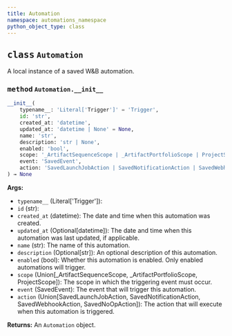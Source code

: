 ```yaml
---
title: Automation
namespace: automations_namespace
python_object_type: class
---
```


<Card title="View the source code" href="https://github.com/wandb/wandb/blob/main/wandb/automations/automations.py" icon="github"/>



## <kbd>class</kbd> `Automation`
A local instance of a saved W&B automation.


### <kbd>method</kbd> `Automation.__init__`

```python
__init__(
    typename__: 'Literal['Trigger']' = 'Trigger',
    id: 'str',
    created_at: 'datetime',
    updated_at: 'datetime | None' = None,
    name: 'str',
    description: 'str | None',
    enabled: 'bool',
    scope: '_ArtifactSequenceScope | _ArtifactPortfolioScope | ProjectScope',
    event: 'SavedEvent',
    action: 'SavedLaunchJobAction | SavedNotificationAction | SavedWebhookAction | SavedNoOpAction'
) → None
```

**Args:**
 
 - `typename__` (Literal['Trigger']): 
 - `id` (str): 
 - `created_at` (datetime): The date and time when this automation was created.
 - `updated_at` (Optional[datetime]): The date and time when this automation was last updated, if applicable.
 - `name` (str): The name of this automation.
 - `description` (Optional[str]): An optional description of this automation.
 - `enabled` (bool): Whether this automation is enabled.  Only enabled automations will trigger.
 - `scope` (Union[_ArtifactSequenceScope, _ArtifactPortfolioScope, ProjectScope]): The scope in which the triggering event must occur.
 - `event` (SavedEvent): The event that will trigger this automation.
 - `action` (Union[SavedLaunchJobAction, SavedNotificationAction, SavedWebhookAction, SavedNoOpAction]): The action that will execute when this automation is triggered.

**Returns:**
 An `Automation` object.
